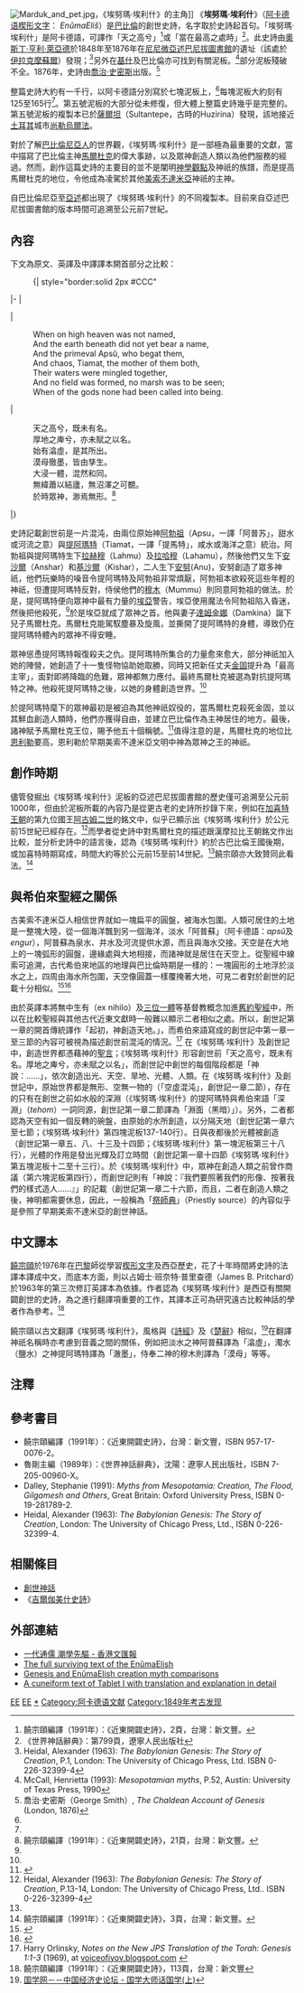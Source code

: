 [[File:Marduk_and_pet.jpg|right]]，《埃努瑪·埃利什》的主角]]
{{Mesopotamian myth|expanded=6}}
《'''埃努瑪·埃利什'''》（[[阿卡德语|阿卡德语]][[楔形文字|楔形文字]]：{{lang|akk|𒂊𒉡𒈠𒂊𒇺}} ''EnûmaEliš''）是[[巴比倫|巴比倫]]的創世史詩，名字取於史詩起首句。「埃努瑪·埃利什」是阿卡德語，可譯作「天之高兮」<ref>饒宗頤編譯（1991年）：《近東開闢史詩》，2頁，台灣：新文豐。</ref>或「當在最高之處時」<ref name="Shenhua">《世界神話辭典》：第799頁，遼寧人民出版社</ref>。此史詩由[[奧斯丁·亨利·萊亞德|奧斯丁·亨利·萊亞德]]於1848年至1876年在[[尼尼微|尼尼微]][[亞述巴尼拔圖書館|亞述巴尼拔圖書館]]的遺址（該處於[[伊拉克|伊拉克]][[摩蘇爾|摩蘇爾]]）發現；<ref name="Heidal">Heidal, Alexander (1963): ''The Babylonian Genesis: The Story of Creation'', P.1, London: The University of Chicago Press, Ltd. ISBN 0-226-32399-4</ref>另外在[[基什|基什]]及巴比倫亦可找到有關泥板。<ref>McCall, Henrietta (1993): ''Mesopotamian myths'', P.52, Austin: University of Texas Press, 1990</ref>部分泥板殘破不全。1876年，史詩由[[喬治·史密斯|喬治·史密斯]]出版。<ref>喬治·史密斯（George Smith）, ''The Chaldean Account of Genesis'' (London, 1876)</ref> 
  
整篇史詩大約有一千行，以阿卡德語分別寫於七塊泥板上，<ref name="Heidal"/>每塊泥板大約刻有125至165行<ref name="Shenhua"/>。第五號泥板的大部分從未修復，但大體上整篇史詩幾乎是完整的。第五號泥板的複製本已於[[薩爾坦|薩爾坦]]（Sultantepe，古時的Huzirina）發現，該地接近[[土耳其|土耳其]]城市[[尚勒烏爾法|尚勒烏爾法]]。
  
對於了解[[巴比倫尼亞|巴比倫尼亞人]]的世界觀，《埃努瑪·埃利什》是一部極為最重要的文獻，當中描寫了巴比倫主神[[馬爾杜克|馬爾杜克]]的偉大事跡，以及眾神創造人類以為他們服務的經過。然而，創作這篇史詩的主要目的並不是闡明[[神學|神學觀點]]及神祇的族譜，而是提高馬爾杜克的地位，令他成為凌駕於其他[[美索不達米亞|美索不達米亞]]神祇的主神。 
  
自巴比倫尼亞至[[亞述|亞述]]都出現了《埃努瑪·埃利什》的不同複製本。目前來自亞述巴尼拔圖書館的版本時間可追溯至公元前7世紀。

== 內容 ==
下文為原文、英譯及中譯譯本開首部分之比較：

:{| style="border:solid 2px #CCC"
|-
|
:''{{lang|akk|e-nu-ma e-liš la na-bu-ú šá-ma-mu}}''
:''{{lang|akk|šap-liš am-ma-tum šu-ma la zak-rat}}''
:''{{lang|akk|''ZU.AB''-ma reš-tu-ú za-ru-šu-un}}''
:''{{lang|akk|mu-um-mu ti-amat mu-al-li-da-at gim-ri-šú-un}}''
:''{{lang|akk|''A.MEŠ''-šú-nu iš-te-niš i-ḫi-qu-ú-šú-un}}''
:''{{lang|akk|gi-pa-ra la ki-is-su-ru su-sa-a la she-'u-ú}}''
:''{{lang|akk|e-nu-ma [[丁吉爾|Dingir]].Dingir la šu-pu-u ma-na-ma}}''
|
: When on high heaven was not named,
: And the earth beneath did not yet bear a name,
: And the primeval Apsû, who begat them,
: And chaos, Tiamat, the mother of them both,
: Their waters were mingled together,
: And no field was formed, no marsh was to be seen;
: When of the gods none had been called into being.
|
: 天之高兮，既未有名。
: 厚地之庳兮，亦未賦之以名。
: 始有潝虛，是其所出。
: 漠母徹墨，皆由孳生。
: 大浸一體，混然和同。
: 無緯蕭以結廬，無沼澤之可覩。
: 於時眾神，渺焉無形。<ref>饒宗頤編譯（1991年）：《近東開闢史詩》，21頁，台灣：新文豐。</ref>
|}

史詩記載創世前是一片混沌，由兩位原始神[[阿勃祖|阿勃祖]]（Apsu，一譯「阿普苏」，甜水或河流之意）與[[提阿瑪特|提阿瑪特]]（Tiamat，一譯「提馬特」，咸水或海洋之意）統治。阿勃祖與提阿瑪特生下[[拉赫穆|拉赫穆]]（Lahmu）及[[拉哈穆|拉哈穆]]（Lahamu），然後他們又生下[[安沙爾|安沙爾]]（Anshar）和[[基沙爾|基沙爾]]（Kishar），二人生下[[安努|安努]](Anu)，安努創造了眾多神祇，他們玩樂時的噪音令提阿瑪特及阿勃祖非常煩厭，阿勃祖本欲殺死這些年輕的神祇，但遭提阿瑪特反對，侍侯他們的[[穆木|穆木]]（Mummu）則同意阿勃祖的做法。於是，提阿瑪特便向眾神中最有力量的[[恩基|埃亞]]警告，埃亞使用魔法令阿勃祖陷入昏迷，然後把他殺死，<ref name="Shenhua"/>於是埃亞就成了眾神之首。他與妻子[[達姆金娜|達姆金娜]]（Damkina）誕下兒子馬爾杜克。馬爾杜克能駕馭塵暴及旋風，並撕開了提阿瑪特的身體，導致仍在提阿瑪特體內的眾神不得安睡。

眾神慫恿提阿瑪特報復殺夫之仇。提阿瑪特所集合的力量愈來愈大，部分神祇加入她的陣營，她創造了十一隻怪物協助她取勝，同時又把新任丈夫[[金固|金固]]提升為「最高主宰」，面對即將降臨的危難，眾神都無力應付。最終馬爾杜克被選為對抗提阿瑪特之神。他殺死提阿瑪特之後，以她的身體創造世界。<ref name="Shenhua"/>

於提阿瑪特麾下的眾神最初是被迫為其他神祇奴役的，當馬爾杜克殺死金固，並以其鮮血創造人類時，他們亦獲得自由，並建立巴比倫作為主神居住的地方。最後，諸神賦予馬爾杜克王位，賜予他五十個稱號。<ref>{{Cite web |url=http://www.pantheon.org/articles/m/marduk.html |title=Encyclopedia Mythica - Marduk |accessdate=2009-05-13 |archive-date=2016-12-23 |archive-url=https://web.archive.org/web/20161223185326/http://www.pantheon.org/articles/m/marduk.html |dead-url=yes }}</ref>值得注意的是，馬爾杜克的地位比[[恩利勒|恩利勒]]要高，恩利勒於早期美索不達米亞文明中神為眾神之王的神祇。

== 創作時期 ==
儘管發掘出《埃努瑪·埃利什》泥板的亞述巴尼拔圖書館的歷史僅可追溯至公元前1000年，但由於泥板所載的內容乃是從更古老的史詩所抄錄下來，例如在[[加喜特人|加喜特王朝]]的第九位國王[[阿古姆二世|阿古姆二世]]的銘文中，似乎已顯示出《埃努瑪·埃利什》於公元前15世紀已經存在。<ref>Heidal, Alexander (1963): ''The Babylonian Genesis: The Story of Creation'', P.13-14, London: The University of Chicago Press, Ltd.. ISBN 0-226-32399-4</ref>而學者從史詩中對馬爾杜克的描述跟漢摩拉比王朝銘文作出比較，並分析史詩中的語言後，認為《埃努瑪·埃利什》約於古巴比倫王國後期，或加喜特時期寫成，時間大約等於公元前15至前14世紀。<ref name="Shenhua"/>饒宗頤亦大致贊同此看法。<ref>饒宗頤編譯（1991年）：《近東開闢史詩》，3頁，台灣：新文豐。</ref>

== 與希伯來聖經之關係 ==
古美索不達米亞人相信世界就如一塊扁平的圓盤，被海水包圍。人類可居住的土地是一整塊大陸，從一個海洋飄到另一個海洋，淡水「阿普蘇」（阿卡德語：''apsû''及''engur''），阿普蘇為泉水、井水及河流提供水源，而且與海水交接。天空是在大地上的一塊弧形的圓盤，邊緣處與大地相接，而諸神就是居住在天空上。從聖經中線索可追溯，古代希伯來地區的地理與巴比倫時期是一樣的：一塊圓形的土地浮於淡水之上，四周由海水所包圍，天空像圓蓋一樣覆掩著大地，可見二者對於創世的記載十分相似。<ref>{{Cite web |url=http://faculty.gordon.edu/hu/bi/Ted_Hildebrandt/OTeSources/01-Genesis/Text/Articles-Books/Seely_EarthSeas_WTJ.pdf |title=Seeley ''The Geographical Meaning of "Ëarth" and "Seas" in Genesis 1:10'', Westminster Theological Journal 59 (1997), p.246 |accessdate=2009-05-13 |archive-date=2020-10-16 |archive-url=https://web.archive.org/web/20201016190009/http://faculty.gordon.edu/hu/bi/ted_hildebrandt/OTeSources/01-Genesis/Text/Articles-Books/Seely_EarthSeas_WTJ.pdf |dead-url=no }}</ref><ref>{{Cite web |url=http://faculty.gordon.edu/hu/bi/Ted_Hildebrandt/OTeSources/01-Genesis/Text/Articles-Books/Seely-Firmament-WTJ.pdf |title=Paul H. Seely, ''The Firmament and the Water Above'', Westminster Theological Journal 53 (1991) |accessdate=2009-05-13 |archive-date=2009-03-05 |archive-url=https://web.archive.org/web/20090305132849/http://faculty.gordon.edu/hu/bi/Ted_Hildebrandt/OTeSources/01-Genesis/Text/Articles-Books/Seely-Firmament-WTJ.pdf |dead-url=no }}</ref>

由於英譯本將無中生有（ex nihilo）及[[三位一體|三位一體]]等基督教概念加進[[舊約聖經|舊約聖經]]中，所以在比較聖經與其他古代近東文獻時一般難以顯示二者相似之處。所以，創世記第一章的開首傳統譯作「起初，神創造天地。」，而希伯來語寫成的創世記中第一章一至三節的內容可被視為描述創世前混沌的情況。<ref>Harry Orlinsky, ''Notes on the New JPS Translation of the Torah: Genesis 1:1-3'' (1969), at [http://voiceofiyov.blogspot.com/search/label/Torah voiceofiyov.blogspot.com] {{Wayback|url=http://voiceofiyov.blogspot.com/search/label/Torah |date=20070628150201 }}</ref>
在《埃努瑪·埃利什》及創世記中，創造世界都憑藉神的[[聖言|聖言]]；《埃努瑪·埃利什》形容創世前「天之高兮，既未有名。厚地之庳兮，亦未賦之以名」，而創世記中創世的每個階段都是「神說：……」，依次創造出光、天空、旱地、光體、人類。在《埃努瑪·埃利什》及創世記中，原始世界都是無形、空無一物的（「空虛混沌」，創世記一章二節），存在的只有在創世之前如水般的深淵（《埃努瑪·埃利什》的提阿瑪特與希伯來語「深淵」（''tehom''）一詞同源，創世記第一章二節譯為「淵面（黑暗）」）。另外，二者都認為天空有如一個反轉的碗盤，由原始的水所創造，以分隔天地（創世記第一章六至七節；《埃努瑪·埃利什》第四塊泥板137-140行）。日與夜都後於光體被創造（創世記第一章五、八、十三及十四節；《埃努瑪·埃利什》第一塊泥板第三十八行），光體的作用是發出光輝及訂立時間（創世記第一章十四節《埃努瑪·埃利什》第五塊泥板十二至十三行）。於《埃努瑪·埃利什》中，眾神在創造人類之前曾作商議（第六塊泥板第四行），而創世記則有「神說：『我們要照著我們的形像、按著我們的樣式造人……』」的記載（創世記第一章二十六節，而且，二者在創造人類之後，神明都需要休息，因此，一般稱為「[[祭師典|祭師典]]」（Priestly source）的內容似乎是參照了早期美索不達米亞的創世神話。

== 中文譯本 ==
[[饒宗頤|饒宗頤]]於1976年在[[巴黎|巴黎]]師從{{link-fr|尚·博泰羅|Jean Bottéro}}學習[[楔形文字|楔形文字]]及西亞歷史，花了十年時間將史詩的法譯本譯成中文，而底本方面，則以占姆士·班奈特·普里查德（James B. Pritchard）於1963年的第三次修訂英譯本為依據。作者認為《埃努瑪·埃利什》是西亞有關開闢創世的史詩，為之進行翻譯項重要的工作，其譯本正可為研究遠古比較神話的學者作為參考。<ref>饒宗頤編譯（1991年）：《近東開闢史詩》，113頁，台灣：新文豐</ref>

饒宗頤以古文翻譯《埃努瑪·埃利什》，風格與《[[詩經|詩經]]》及《[[楚辭|楚辭]]》相似，<ref>[http://economy.guoxue.com/article.php/18335 国学网－－中国经济史论坛 - 国学大师话国学(上)]{{dead link|date=2017年12月 |bot=InternetArchiveBot |fix-attempted=yes }}</ref>在翻譯神祇名稱時亦考慮到音義之間的關係，例如把淡水之神阿普蘇譯為「潝虛」，濁水（鹽水）之神提阿瑪特譯為「澈墨」，侍奉二神的穆木則譯為「漠母」等等。

== 注釋 ==
{{reflist}}

== 參考書目 ==
* 饒宗頤編譯（1991年）：《近東開闢史詩》，台灣：新文豐，ISBN 957-17-0076-2。
* 魯剛主編（1989年）：《世界神話辭典》，沈陽：遼寧人民出版社，ISBN 7-205-00960-X。
* Dalley, Stephanie (1991): ''Myths from Mesopotamia: Creation, The Flood, Gilgamesh and Others'', Great Britain: Oxford University Press, ISBN 0-19-281789-2.
* Heidal, Alexander (1963): ''The Babylonian Genesis: The Story of Creation'', London: The University of Chicago Press, Ltd., ISBN 0-226-32399-4.

== 相關條目 ==
* [[創世神話|創世神話]]
* 《[[吉爾伽美什史詩|吉爾伽美什史詩]]》

== 外部連結 ==
{{wikisourcelang|oldwikisource|Enûma Eliš|埃努玛·埃利什（拉丁字母转写）}}
* [http://paper.wenweipo.com/2008/09/24/RW0809240004.htm 一代通儒 潮學先驅 - 香港文匯報] {{Wayback|url=http://paper.wenweipo.com/2008/09/24/RW0809240004.htm |date=20190518235236 }}
* [http://www.sacred-texts.com/ane/enuma.htm The full surviving text of the EnûmaElish] {{Wayback|url=http://www.sacred-texts.com/ane/enuma.htm |date=20201210125806 }}
* [http://www.meta-religion.com/World_Religions/Ancient_religions/Mesopotamia/genesis_and_enuma_elish_creation.htm Genesis and EnûmaElish creation myth comparisons] {{Wayback|url=http://www.meta-religion.com/World_Religions/Ancient_religions/Mesopotamia/genesis_and_enuma_elish_creation.htm |date=20201112014255 }}
* [https://web.archive.org/web/20080427211324/http://www.sron.nl/~jheise/akkadian/cftexts.html A cuneiform text of Tablet I with translation and explanation in detail]

[[Category:美索不達米亞神話|EE]]
[[Category:史詩|EE]]
[[Category:埃努瑪·埃利什|*]]
[[Category:阿卡德语文献|Category:阿卡德语文献]]
[[Category:1849年考古发现|Category:1849年考古发现]]